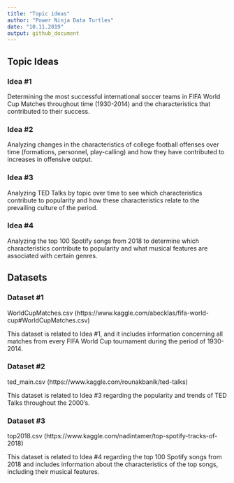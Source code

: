 ```yaml
---
title: "Topic ideas"
author: "Power Ninja Data Turtles"
date: "10.11.2019"
output: github_document
---
```


## Topic Ideas

### Idea #1

Determining the most successful international soccer teams in FIFA World Cup Matches throughout time (1930-2014) and the characteristics that contributed to their success.

### Idea #2

Analyzing changes in the characteristics of college football offenses over time (formations, personnel, play-calling) and how they have contributed to increases in offensive output.

### Idea #3 

Analyzing TED Talks by topic over time to see which characteristics contribute to popularity and how these characteristics relate to the prevailing culture of the period.

### Idea #4

Analyzing the top 100 Spotify songs from 2018 to determine which characteristics contribute to popularity and what musical features are associated with certain genres.

## Datasets

### Dataset #1

WorldCupMatches.csv (https://www.kaggle.com/abecklas/fifa-world-cup#WorldCupMatches.csv)

This dataset is related to Idea #1, and it includes information concerning all matches from every FIFA World Cup tournament during the period of 1930-2014.

### Dataset #2

ted_main.csv (https://www.kaggle.com/rounakbanik/ted-talks)

This dataset is related to Idea #3 regarding the popularity and trends of TED Talks throughout the 2000's.

### Dataset #3

top2018.csv (https://www.kaggle.com/nadintamer/top-spotify-tracks-of-2018)

This dataset is related to Idea #4 regarding the top 100 Spotify songs from 2018 and includes information about the characteristics of the top songs, including their musical features.